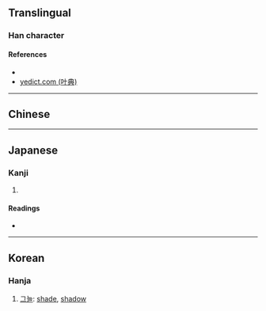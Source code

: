 {{character info/new}}
==Translingual==

===Han character===
{{Han char|rn=9|rad=人|as=06|sn=8|four=|canj=OINI,XOINI|ids=⿱今云}}

====References====
* {{Han ref|kx=0101.250|dkj=00588|dj=0215.060|hdz=10143.100|uh=4F8C|ud=20364}}
* [http://yedict.com/htm/4F/4F8C.htm yedict.com (叶典)]

----

==Chinese==
{{zh-see|陰|av}}

----

==Japanese==

===Kanji===
{{ja-kanji|grade=|rs=人06}}

# {{defn|lang=ja|sort=人06}}

====Readings====
* {{ja-readings|on=[[いん]] (in)|kun=[[かげ]] (kage), [[かげる]] (kageru)}}

----

==Korean==

===Hanja===
{{ko-hanja|hangeul=음|eumhun=|rv=eum|mr=ŭm|y=um}}

# [[그늘]]: [[shade]], [[shadow]]
